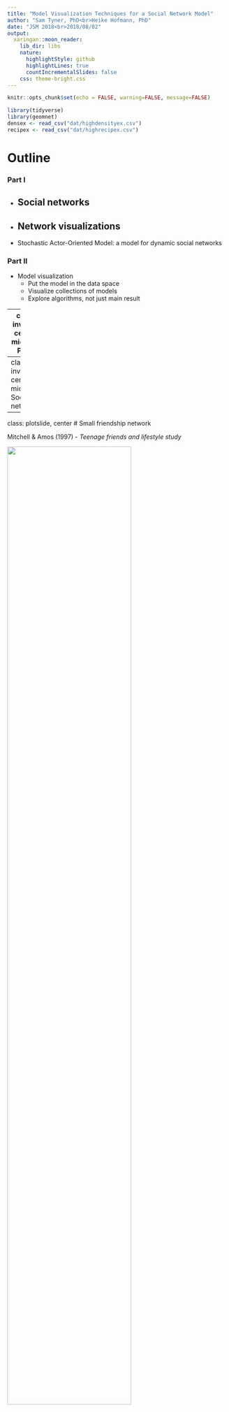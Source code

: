 ```yaml
---
title: "Model Visualization Techniques for a Social Network Model"
author: "Sam Tyner, PhD<br>Heike Hofmann, PhD"
date: "JSM 2018<br>2018/08/02"
output:
  xaringan::moon_reader:
    lib_dir: libs
    nature:
      highlightStyle: github
      highlightLines: true
      countIncrementalSlides: false
    css: theme-bright.css 
---
```


```r
knitr::opts_chunk$set(echo = FALSE, warning=FALSE, message=FALSE)
```

```r
library(tidyverse)
library(geomnet)
densex <- read_csv("dat/highdensityex.csv")
recipex <- read_csv("dat/highrecipex.csv")
```

# Outline

### Part I

- Social networks 
--

- Network visualizations
--

- Stochastic Actor-Oriented Model: a model for dynamic social networks


### Part II

- Model visualization
    * Put the model in the data space
    * Visualize collections of models 
    * Explore algorithms, not just main result

---
class: inverse, center, middle
# Part I

![](https://i.giphy.com/media/meFoDw6PrMo5q/source.gif)
    
---
class: inverse, center, middle 
# Social networks 

---
class: plotslide, center
# Small friendship network 

Mitchell & Amos (1997) - *Teenage friends and lifestyle study* 

<img src="img/alldataviz-1.png" width=75%/>

### Key data properties: 

- Directed networks - teenagers say who their friends are 
--

- Have multiple observations over time 
--

- Many factors can influence formation of ties, e.g. drinking behavior 

---
class: inverse, center, middle 
# Network visualizations 

---
class: plotslide, center

![](img/toyplots-1.png)  ![](img/toyplots-2.png)

---
class: inverse, center, middle 
# Stochastic Actor-Oriented Model (SAOM)

---
class: definition
# What is a SAOM?

### A statistical model applied to *dynamic* social networks which takes both the *network structure* and the *node-level covariates* into account

### First developed by Snijders (1996)

---

# How does it do that? 

- Assume *conditional independence* of actors / nodes 
- Model the unobserved tie changes one-at-a-time in a *continuous time Markov Chain*, which is broken into 2 parts: 
    * Estimate the *rate* at which actors make changes in the network in between observations: $\alpha_m$
    * Maximize an actor's *objective function* when it makes a change: $f_{i}(x, \boldsymbol{\beta}, \mathbf{Z})$

---
class: math
# Rate function

- In a period $m$ (between observations) the waiting time until one actor's next opportunity for change follows an $Exp$ distribution with mean $\alpha_m^{-1}$
- In period $m$, the waiting time until *any* actor gets to change follows an $Exp$ distribution with mean $(n\alpha_m)^{-1}$

---
class: math
# Objective function 

Actor $i$ gets the opportunity to change, and attempts to maximize its *objective function*:
$$f_{i}(x, \boldsymbol{\beta}, \mathbf{Z}) = \sum_{k=1}^K \beta_{k} s_{ik}(x,\mathbf{Z})$$

- If a change in a tie from $x_{ij}$ to $x'_{ij} = 1- x_{ij}$ increases the value of $f_{i}(x, \boldsymbol{\beta}, \mathbf{Z})$, then $i$ wants to make that change

---
class: plotslide
# Parameters 

At minimum 2 parameters in the objective function (Ripley et al. 2017): 

| Name | Parameter | Statistic | Picture |
|:-----|:---------:|:---------:|:--------:|
| density | $\beta_1$ | $s_{i1}(x) = \sum_j x_{ij}$| <img src="img/outdegree.png" width="30%"> |
| reciprocity | $\beta_2$ | $s_{i2}(x) = \sum_j x_{ij}x_{ji}$| <img src="img/reciprocity.png" width="30%"/> |
<!--| covariate-alter | $\beta_3$ | $\sum_j x_{ij}z_j$ | <img src="img/covaralter.png" style="width: 50%"/>|
| covariate-ego  | $\beta_5$ | $z_i\sum_j x_{ij}$ | <img src="img/covarego.png" style="width: 50%"/>|-->

```r
ggplot(data = densex %>% filter(ord == 1)) + 
  geom_net(aes(from_id = from, to_id = to), 
                 arrow = arrow(type = 'open', length = unit(2, "points") ), 
                 linewidth = .25, singletons = T, fiteach = T, directed = T, 
                 color = 'black', arrowgap = .015, arrowsize = .3, size =1) + 
        theme_net() +  
  labs(title = expression(paste("High value of " , beta[1]))) + 
  theme(plot.title = element_text(size = 20))

ggplot(data = densex %>% filter(ord == 6)) + 
  geom_net(aes(from_id = from, to_id = to), 
                 arrow = arrow(type = 'open', length = unit(2, "points") ), 
                 linewidth = .25, singletons = T, fiteach = T, directed = T, 
                 color = 'black', arrowgap = .015, arrowsize = .3, size =1) + 
        theme_net() +  
  labs(title = expression(paste("Low value of " , beta[1]))) + 
  theme(plot.title = element_text(size = 20))
```

---
class: plotslide
# More Parameters 

- $s_{i3}$ ( $\beta_3$ ): jumping transitive triplet (node covariate parameter)
- $s_{i4}$ ( $\beta_4$ ): number of doubly acheived distances $\geq 2$  (structure parameter like $\beta_1, \beta_2$ )
- If fitted parameter is high, dotted lines are "encouraged" 

```r
jTTe <- data.frame(from = c('i', 'i', 'h'), to = c('h', 'j', 'j'))
jTTn <- data.frame(id = letters[8:10], group = c(1,1,2))

jTT <- merge(jTTe, jTTn, by.x = 'from', by.y = "id", all = T)

set.seed(12345)
jttplot <- ggplot(data = jTT, aes(from_id = from, to_id = to)) +
  geom_net(aes(shape = as.factor(group)), directed = T, labelon = T,
           labelcolour='white',vjust = 0.5, hjust =0.5, arrowgap = .15,
           size=10, fontsize = 5, ecolour="black",
           linetype = c("solid", "solid","dotted", "solid")) +
  expand_limits(x=c(-0.1,1.1), y=c(-0.1,1.1)) +
  theme_void() +
  theme(legend.position = "none", aspect.ratio = 1, plot.title = element_text(size = 15)) + 
  labs(title = expression(paste(s[i3], "(x,z)", "=",Sigma[j != h], x[ij], x[ih], x[hj] %.% 
                                I, "(", z[i], "=", z[h]!= z[j], ")")
                          )
       )
dade <- data.frame(from = c('i', 'i', 'h', 'k', 'i'), to = c('h', 'k', 'j', 'j','j'))
dadn <- data.frame(id = letters[8:11], group = c(1,1,1,1))

dad <- merge(dade, dadn, by.x = 'from', by.y = "id", all = T)

set.seed(12345)
dadplot <- ggplot(data = dad, aes(from_id = from, to_id = to)) +
  geom_net(directed = T, labelon = T, ecolour="black",
           linetype = c("solid", "solid", "dotted", "solid","solid" ,"solid"),
           labelcolour='white',vjust = 0.5, hjust =0.5, arrowgap = .15, size=10, fontsize = 5) +
  expand_limits(x=c(-0.1,1.1), y=c(-0.1,1.1)) +
  theme_void() + 
  theme(legend.position = "none",  aspect.ratio = 1, plot.title = element_text(size = 15)) + 
  labs(title = expression(paste(s[i4], "(x)", "=", "|{j:", x[ij],"=0, ", Sigma[h], x[ih], x[hj] >= 2, "}|" )
                          )
       )
gridExtra::grid.arrange(jttplot, dadplot, nrow = 1)
```

---

# Fitting & Simulation

- Done with the R package RSiena  (Ripley et al 2017)
- Uses a *continuous time Markov chain* (CTMC) to approximate the creation and dissolution of ties one-at-a-time between network observations 
- Relies on the *edge probability*, $p_{ij}$: 
$$p_{ij} = \frac{\exp\{f_{i}(x(i \leadsto j), \boldsymbol{\beta}, \mathbf{Z})\}}{\sum_{h=1}^n \exp\{f_{i}(x(i \leadsto h), \boldsymbol{\beta}, \mathbf{Z})\}}$$
where $x(i \leadsto j) \approx x$ with tie $i\to j$ equal to $x'_{ij}$

---
class: inverse, center, middle
# Part II

![](http://www.gifbin.com/bin/082012/1346863311_car_almost_hits_mad_during_handbrake_turn.gif)

---
class: definition 
# Model Visualization for SAOMs

**Model visualization** summarizes the model with graphical, as opposed to numerical, summaries to answer questions of interest

Three main approaches (Wickham et al 2015): 

- View collections of models
    * fit SAOM to data many times 
- View the model in the data-space
    * network "average"
- Exploring algorithms
    * animation of CTMC 

---

# View collections of models 

![](img/distests-1.png)

- fitted models 1,000 times 
- due to simulation, values will be different 
- what do we see? 

---

# View the model in the data space

### *What is an "average" network from a model?* 

### Idea: 

- simulate 1,000 networks from a fitted model
--

- count up the number times an edge occurs
--

- put that edge in the network if it shows up at least 5% of the time
--

- weight the edges by the proportion of occurrences in the 1,000 simulations  

---
class: plotslide
# Average Network: what is the average wave 2 simulated from a very simple model? 

![](img/M1W2avg.png)

---
class: plotslide
# How does the average compare to the data? 


<img src="img/w1w2dataonly.png" width="60%"/> 

<img src="img/summary2-1.png" width ="90%"/>

---

# Exploring algorithms 

### *What's going on "under the hood"?*

### Idea: 

- Observe the simulation steps that are used in model fitting
- Animate the CTMC that is underlying 

---
class: plotslide
# Video 1: Node-link diagram (geomnet, tweenr, gganimate)

<iframe src="https://player.vimeo.com/video/240089108" width="600" height="600" frameborder="0" webkitallowfullscreen mozallowfullscreen allowfullscreen></iframe>
<p><a href="https://vimeo.com/240089108">SAOM Microstep Node-Link Animation</a> from <a href="https://vimeo.com/sctyner">Sam Tyner</a> on <a href="https://vimeo.com">Vimeo</a>.</p>

---
class: plotslide
# Video 2: Serialized adjacency matrix (ggplot2, gganimate)

<iframe src="https://player.vimeo.com/video/240092677" width="600" height="600" frameborder="0" webkitallowfullscreen mozallowfullscreen allowfullscreen></iframe>
<p><a href="https://vimeo.com/240092677">SAOM Microstep Adjacency Matrix Animation</a> from <a href="https://vimeo.com/sctyner">Sam Tyner</a> on <a href="https://vimeo.com">Vimeo</a>.</p>

---

# Conclusion

- Model visualization helps us understand the complicated SAO models better
- Forces us to look at them in new ways 
- Shows us phenomenon we may not have seen otherwise 
 

---

# References 

Michell, L. and Amos, A. (1997), "Girls, pecking order and smoking," Social Science & Medicine, 44, 1861-1869.

Ripley, R. M., Snijders, T. A., Boda, Z., Vrs, A., and Preciado, P. (2017), Manual for RSiena, University of Oxford: Department of Statistics; Nuffield College; University of Groningen: Department of Sociology, https://www.stats.ox.ac.uk/~snijders/ siena/RSiena_Manual.pdf.

Snijders, T. A. B. (1996), "Stochastic actor-oriented models for network change," Journal of Mathematical Sociology, 21, 149–172.

Wickham, H., Cook, D., and Hofmann, H. (2015), “Visualizing statistical models: Re- moving the blindfold,” Statistical Analysis and Data Mining: The ASA Data Science Journal, 8, 203–225.

---

# R & R Packages 

Pedersen, T.L. (2016). tweenr: Interpolate Data for Smooth Animations. R package version
  0.1.5. https://CRAN.R-project.org/package=tweenr

R Core Team (2018). R: A language and environment for statistical computing. R Foundation for
  Statistical Computing, Vienna, Austria. URL https://www.R-project.org/.

Ripley, R. M., Snijders, T. A., Boda, Z., Vrs, A., and Preciado, P. (2017), Manual for RSiena, University of Oxford: Department of Statistics; Nuffield College; University of Groningen: Department of Sociology, https://www.stats.ox.ac.uk/~snijders/ siena/RSiena_Manual.pdf.

Robinson, D. (2016). gganimate: Create easy animations with ggplot2. R package version 0.1.0.9000.
  http://github.com/dgrtwo/gganimate (now https://github.com/thomasp85/gganimate)
  
Tyner, S. and Hofmann, H. (2016). geomnet: Network Visualization in the 'ggplot2'
  Framework. R package version 0.2.0. https://CRAN.R-project.org/package=geomnet

Wickham, H. (2017). tidyverse: Easily Install and Load the 'Tidyverse'. R package version
  1.2.1. https://CRAN.R-project.org/package=tidyverse
  
---
class: center, middle

# Thanks! 

<link rel="stylesheet" href="https://use.fontawesome.com/releases/v5.2.0/css/all.css" integrity="sha384-hWVjflwFxL6sNzntih27bfxkr27PmbbK/iSvJ+a4+0owXq79v+lsFkW54bOGbiDQ" crossorigin="anonymous">

## Questions? Reach out!  

### <i class="fas fa-globe"></i> https://sctyner.github.io

### <i class="far fa-envelope"></i> [sctyner@iastate.edu](mailto:sctyner@iastate.edu)

### <i class="fab fa-github"></i> <i class="fab fa-twitter"></i> <i class="fab fa-linkedin"></i> <i class="fab fa-vimeo"></i> [sctyner](https://github.com/sctyner)


